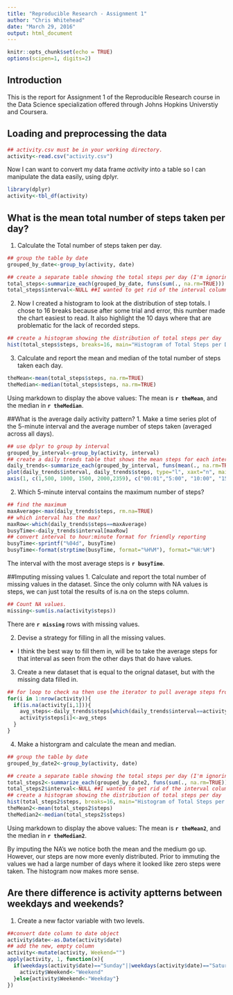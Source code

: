 ```yaml
---
title: "Reproducible Research - Assignment 1"
author: "Chris Whitehead"
date: "March 29, 2016"
output: html_document
---
```


```r
knitr::opts_chunk$set(echo = TRUE)
options(scipen=1, digits=2)
```

## Introduction

This is the report for Assignment 1 of the Reproducible Research course in the Data Science specialization offered through Johns Hopkins Universtiy and Coursera.

## Loading and preprocessing the data

```r
## activity.csv must be in your working directory.
activity<-read.csv("activity.csv")
```
Now I can want to convert my data frame *activity* into a table so I can manipulate the data easily, using dplyr.

```r
library(dplyr)
activity<-tbl_df(activity)
```

## What is the mean total number of steps taken per day?
1. Calculate the Total number of steps taken per day.
```r
## group the table by date
grouped_by_date<-group_by(activity, date)

## create a separate table showing the total steps per day (I'm ignoring NA values at this point)
total_steps<-summarize_each(grouped_by_date, funs(sum(., na.rm=TRUE)))
total_steps$interval<-NULL ##I wanted to get rid of the interval column as it is not needed
```

2. Now I created a histogram to look at the distribution of step totals. I chose to 16 breaks because after some trial and error, this number made the chart easiest to read. It also highlight the 10 days where that are problematic for the lack of recorded steps.
```r
## create a histogram showing the distribution of total steps per day
hist(total_steps$steps, breaks=16, main="Histogram of Total Steps per Day", xlab="Total Steps", ylab="Frequency in Number of Days") 
```

3. Calculate and report the mean and median of the total number of steps taken each day.
```r
theMean<-mean(total_steps$steps, na.rm=TRUE)
theMedian<-median(total_steps$steps, na.rm=TRUE)
```
Using markdown to display the above values: The mean is **`r theMean`**, and the median in **`r theMedian`**.

##What is the average daily activity pattern?
1. Make a time series plot of the 5-minute interval and the average number of steps taken (averaged across all days).
```r
## use dplyr to group by interval
grouped_by_interval<-group_by(activity, interval)
## create a daily trends table that shows the mean steps for each interval
daily_trends<-summarize_each(grouped_by_interval, funs(mean(., na.rm=TRUE)))
plot(daily_trends$interval, daily_trends$steps, type="l", xaxt="n", main="Average Daily Activity Pattern", xlab="Time", ylab="Average Steps")
axis(1, c(1,500, 1000, 1500, 2000,2359), c("00:01","5:00", "10:00", "15:00", "20:00","23:59")) ##Changed the x-axis so it was more intuitive.

```

2. Which 5-minute interval contains the maximum number of steps?

```r
## find the maximum
maxAverage<-max(daily_trends$steps, rm.na=TRUE)
## which interval has the max?
maxRow<-which(daily_trends$steps==maxAverage)
busyTime<-daily_trends$interval[maxRow]
## convert interval to hour:minute format for friendly reporting
busyTime<-sprintf("%04d", busyTime)
busyTime<-format(strptime(busyTime, format="%H%M"), format="%H:%M")
```

The interval with the most average steps is **`r busyTime`**.

##Imputing missing values
1. Calculate and report the total number of missing values in the dataset. Since the only column with NA values is steps, we can just total the results of is.na on the steps column.
```r
## Count NA values.
missing<-sum(is.na(activity$steps))
```
There are **`r missing`** rows with missing values.

2. Devise a strategy for filling in all the missing values.
  + I think the best way to fill them in, will be to take the average steps for that interval as seen from the other days that do have values.
3. Create a new dataset that is equal to the orignal dataset, but with the missing data filled in.
```r
## for loop to check na then use the iterator to pull average steps from daily trends data frame
for(i in 1:nrow(activity)){
  if(is.na(activity[i,1])){
    avg_steps<-daily_trends$steps[which(daily_trends$interval==activity$interval[i])]
    activity$steps[i]<-avg_steps
  }
} 

```
4. Make a historgram and calculate the mean and median.
```r
## group the table by date
grouped_by_date2<-group_by(activity, date)

## create a separate table showing the total steps per day (I'm ignoring NA values at this point)
total_steps2<-summarize_each(grouped_by_date2, funs(sum(., na.rm=TRUE)))
total_steps2$interval<-NULL ##I wanted to get rid of the interval column as it is not needed
## create a histogram showing the distribution of total steps per day
hist(total_steps2$steps, breaks=16, main="Histogram of Total Steps per Day (with immuted values)", xlab="Total Steps", ylab="Frequency in Number of Days") 
theMean2<-mean(total_steps2$steps)
theMedian2<-median(total_steps2$steps)
```
Using markdown to display the above values: The mean is **`r theMean2`**, and the median in **`r theMedian2`**.

By imputing the NA's we notice both the mean and the medium go up. However, our steps are now more evenly distributed. Prior to immuting the values we had a large number of days where it looked like zero steps were taken. The histogram now makes more sense. 

## Are there difference is activity aptterns between weekdays and weekends?
1. Create a new factor variable with two levels.
```r
##convert date column to date object
activity$date<-as.Date(activity$date)
## add the new, empty column
activity<-mutate(activity, Weekend="")
apply(activity, 1, function(x){
  if(weekdays(activity$date)=="Sunday"||weekdays(activity$date)=="Saturday"){
    activity$Weekend<-"Weekend"
  }else{activity$Weekend<-"Weekday"}
})
  

```


